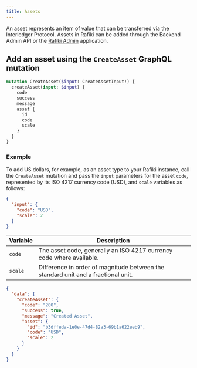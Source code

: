 ```yaml
---
title: Assets
---
```



An asset represents an item of value that can be transferred via the Interledger Protocol. Assets in Rafiki can be added through the Backend Admin API or the [Rafiki Admin](/admin/admin-user-guide/#assets) application.

## Add an asset using the `CreateAsset` GraphQL mutation

<CodeBlock title='CreateAsset mutation'>

```graphql
mutation CreateAsset($input: CreateAssetInput!) {
  createAsset(input: $input) {
    code
    success
    message
    asset {
      id
      code
      scale
    }
  }
}
```

</CodeBlock>

### Example

To add US dollars, for example, as an asset type to your Rafiki instance, call the `CreateAsset` mutation and pass the `input` parameters for the asset `code`, represented by its <LinkOut href="https://en.wikipedia.org/wiki/ISO_4217">ISO 4217 currency code</LinkOut> (USD), and `scale` variables as follows:

<CodeBlock title='Example JSON request'>

```json
{
  "input": {
    "code": "USD",
    "scale": 2
  }
}
```

</CodeBlock>

| Variable | Description                                                                       |
| -------- | --------------------------------------------------------------------------------- |
| `code`   | The asset code, generally an ISO 4217 currency code where available.              |
| `scale`  | Difference in order of magnitude between the standard unit and a fractional unit. |

<CodeBlock title='Example JSON response'>

```json
{
  "data": {
    "createAsset": {
      "code": "200",
      "success": true,
      "message": "Created Asset",
      "asset": {
        "id": "b3dffeda-1e0e-47d4-82a3-69b1a622eeb9",
        "code": "USD",
        "scale": 2
      }
    }
  }
}
```

</CodeBlock>
